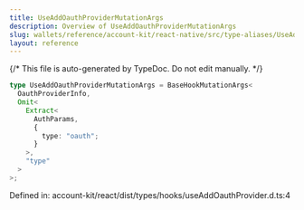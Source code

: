 ```yaml
---
title: UseAddOauthProviderMutationArgs
description: Overview of UseAddOauthProviderMutationArgs
slug: wallets/reference/account-kit/react-native/src/type-aliases/UseAddOauthProviderMutationArgs
layout: reference
---
```


{/* This file is auto-generated by TypeDoc. Do not edit manually. */}

```ts
type UseAddOauthProviderMutationArgs = BaseHookMutationArgs<
  OauthProviderInfo,
  Omit<
    Extract<
      AuthParams,
      {
        type: "oauth";
      }
    >,
    "type"
  >
>;
```

Defined in: account-kit/react/dist/types/hooks/useAddOauthProvider.d.ts:4
